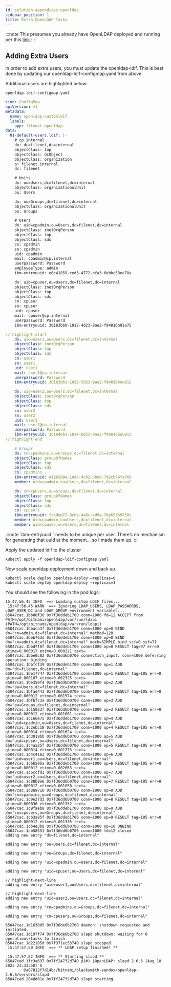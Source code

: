 ```yaml
---
id: solution-appendices-openldap
sidebar_position: 1
title: Extra OpenLDAP Tasks
---
```


:::note
This presumes you already have OpenLDAP deployed and running per this [link](/3-Create/Deploy/openldap.mdx)
:::

## Adding Extra Users

In order to add extra users, you must update the openldap-ldif. This is best done by updating our openldap-ldif-configmap.yaml from above.

Additional users are highlighted below:

`openldap-ldif-configmap.yaml`

```yaml
kind: ConfigMap
apiVersion: v1
metadata:
  name: openldap-customldif
  labels:
    app: filenet-openldap
data:
  01-default-users.ldif: |-
    # cp.internal
    dn: dc=filenet,dc=internal
    objectClass: top
    objectClass: dcObject
    objectClass: organization
    o: filenet.internal
    dc: filenet

    # Units
    dn: ou=Users,dc=filenet,dc=internal
    objectClass: organizationalUnit
    ou: Users

    dn: ou=Groups,dc=filenet,dc=internal
    objectClass: organizationalUnit
    ou: Groups

    # Users
    dn: uid=cpadmin,ou=Users,dc=filenet,dc=internal
    objectClass: inetOrgPerson
    objectClass: top
    objectClass: sds
    cn: cpadmin
    sn: cpadmin
    uid: cpadmin
    mail: cpadmin@cp.internal
    userpassword: Password
    employeeType: admin
    ibm-entryuuid: e6c41859-ced3-4772-bfa3-6ebbc58ec78a

    dn: uid=cpuser,ou=Users,dc=filenet,dc=internal
    objectClass: inetOrgPerson
    objectClass: top
    objectClass: sds
    cn: cpuser
    sn: cpuser
    uid: cpuser
    mail: cpuser@cp.internal
    userpassword: Password
    ibm-entryuuid: 30183bb0-1012-4d23-8ae2-f94816b91a75

// highlight-start
    dn: uid=user1,ou=Users,dc=filenet,dc=internal
    objectClass: inetOrgPerson
    objectClass: top
    objectClass: sds
    cn: user1
    sn: user1
    uid: user1
    mail: user1@cp.internal
    userpassword: Password
    ibm-entryuuid: 30183bb1-1013-5d23-9ae2-f94816bou812

    dn: uid=user2,ou=Users,dc=filenet,dc=internal
    objectClass: inetOrgPerson
    objectClass: top
    objectClass: sds
    cn: user2
    sn: user2
    uid: user2
    mail: user2@cp.internal
    userpassword: Password
    ibm-entryuuid: 30184bb1-1014-6d23-9ae2-f94816bou813
// highlight-end

    # Groups
    dn: cn=cpadmins,ou=Groups,dc=filenet,dc=internal
    objectClass: groupOfNames
    objectClass: top
    objectClass: sds
    cn: cpadmins
    ibm-entryuuid: 4196cb9e-1ed7-4c02-bb0d-792cb7bfa768
    member: uid=cpadmin,ou=Users,dc=filenet,dc=internal

    dn: cn=cpusers,ou=Groups,dc=filenet,dc=internal
    objectClass: groupOfNames
    objectClass: top
    objectClass: sds
    cn: cpusers
    ibm-entryuuid: fc4ded27-8c6a-4a8c-ad9e-7be65369758c
    member: uid=cpadmin,ou=Users,dc=filenet,dc=internal
    member: uid=cpuser,ou=Users,dc=filenet,dc=internal

```
:::note
`ibm-entryuuid`` needs to be unique per user. There’s no mechanism for generating that uuid at the moment… so I made them up.
:::

Apply the updated ldif to the cluster

```tsx
kubectl apply -f openldap-ldif-configmap.yaml
```

Now scale openldap deployment down and back up.

```tsx
kubectl scale deploy openldap-deploy —replicas=0
kubectl scale deploy openldap-deploy —replicas=1
```

You should see the following in the pod logs:

```tsx
15:47:56.45 INFO  ==> Loading custom LDIF files...
 15:47:56.45 WARN  ==> Ignoring LDAP_USERS, LDAP_PASSWORDS, LDAP_USER_DC and LDAP_GROUP environment variables...
65047cac.1bb88f36 0x7f36ddeb1700 conn=1000 fd=12 ACCEPT from PATH=/opt/bitnami/openldap/var/run/ldapi (PATH=/opt/bitnami/openldap/var/run/ldapi)
65047cac.1bbaca3f 0x7f36ddeb1700 conn=1000 op=0 BIND dn="cn=admin,dc=filenet,dc=internal" method=128
65047cac.1bbb76dd 0x7f36ddeb1700 conn=1000 op=0 BIND dn="cn=admin,dc=filenet,dc=internal" mech=SIMPLE bind_ssf=0 ssf=71
65047cac.1bbd7f8f 0x7f36ddeb1700 conn=1000 op=0 RESULT tag=97 err=0 qtime=0.000013 etime=0.000221 text=
65047cac.1bbe0c82 0x7f36dd6b0700 connection_input: conn=1000 deferring operation: binding
65047cac.1bbfcf39 0x7f36ddeb1700 conn=1000 op=1 ADD dn="dc=filenet,dc=internal"
65047cac.1be17747 0x7f36ddeb1700 conn=1000 op=1 RESULT tag=105 err=0 qtime=0.000107 etime=0.002325 text=
65047cac.1be350f4 0x7f36dd6b0700 conn=1000 op=2 ADD dn="ou=Users,dc=filenet,dc=internal"
65047cac.1bfad443 0x7f36dd6b0700 conn=1000 op=2 RESULT tag=105 err=0 qtime=0.000012 etime=0.001574 text=
65047cac.1bfbfc3a 0x7f36dd6b0700 conn=1000 op=3 ADD dn="ou=Groups,dc=filenet,dc=internal"
65047cac.1c15023f 0x7f36dd6b0700 conn=1000 op=3 RESULT tag=105 err=0 qtime=0.000012 etime=0.001661 text=
65047cac.1c166e75 0x7f36ddeb1700 conn=1000 op=4 ADD dn="uid=cpadmin,ou=Users,dc=filenet,dc=internal"
65047cac.1c2ebc18 0x7f36ddeb1700 conn=1000 op=4 RESULT tag=105 err=0 qtime=0.000014 etime=0.001624 text=
65047cac.1c3019bb 0x7f36dd6b0700 conn=1000 op=5 ADD dn="uid=cpuser,ou=Users,dc=filenet,dc=internal"
65047cac.1c4aa25f 0x7f36dd6b0700 conn=1000 op=5 RESULT tag=105 err=0 qtime=0.000014 etime=0.001773 text=
65047cac.1c4c41e2 0x7f36ddeb1700 conn=1000 op=6 ADD dn="uid=user1,ou=Users,dc=filenet,dc=internal"
65047cac.1c6b50ba 0x7f36ddeb1700 conn=1000 op=6 RESULT tag=105 err=0 qtime=0.000012 etime=0.002063 text=
65047cac.1c6ccfd1 0x7f36dd6b0700 conn=1000 op=7 ADD dn="uid=user2,ou=Users,dc=filenet,dc=internal"
65047cac.1c88b8e6 0x7f36dd6b0700 conn=1000 op=7 RESULT tag=105 err=0 qtime=0.000012 etime=0.001858 text=
65047cac.1c8a9710 0x7f36dd6b0700 conn=1000 op=8 ADD dn="cn=cpadmins,ou=Groups,dc=filenet,dc=internal"
65047cac.1c9e27d3 0x7f36dd6b0700 conn=1000 op=8 RESULT tag=105 err=0 qtime=0.000036 etime=0.001332 text=
65047cac.1c9faeb8 0x7f36ddeb1700 conn=1000 op=9 ADD dn="cn=cpusers,ou=Groups,dc=filenet,dc=internal"
65047cac.1cb3a85f 0x7f36ddeb1700 conn=1000 op=9 RESULT tag=105 err=0 qtime=0.000012 etime=0.001335 text=
65047cac.1cb4e3b8 0x7f36dd6b0700 conn=1000 op=10 UNBIND
65047cac.1cb58551 0x7f36dd6b0700 conn=1000 fd=12 closed
adding new entry "dc=filenet,dc=internal"

adding new entry "ou=Users,dc=filenet,dc=internal"

adding new entry "ou=Groups,dc=filenet,dc=internal"

adding new entry "uid=cpadmin,ou=Users,dc=filenet,dc=internal"

adding new entry "uid=cpuser,ou=Users,dc=filenet,dc=internal"

// highlight-next-line
adding new entry "uid=user1,ou=Users,dc=filenet,dc=internal"

// highlight-next-line
adding new entry "uid=user2,ou=Users,dc=filenet,dc=internal"

adding new entry "cn=cpadmins,ou=Groups,dc=filenet,dc=internal"

adding new entry "cn=cpusers,ou=Groups,dc=filenet,dc=internal"

65047cac.1d163005 0x7f36de6b2700 daemon: shutdown requested and initiated.
65047cac.1d197f74 0x7f36de6b2700 slapd shutdown: waiting for 0 operations/tasks to finish
65047cac.1d22105d 0x7f371ec53740 slapd stopped.
 15:47:57.50 INFO  ==> ** LDAP setup finished! **

 15:47:57.52 INFO  ==> ** Starting slapd **
65047cad.1fc3a637 0x7ff24732d740 @(#) $OpenLDAP: slapd 2.6.6 (Aug 18 2023 23:33:58) $
        @a67812f7d14b:/bitnami/blacksmith-sandox/openldap-2.6.6/servers/slapd
65047cad.2048d01e 0x7ff24732d740 slapd starting
```